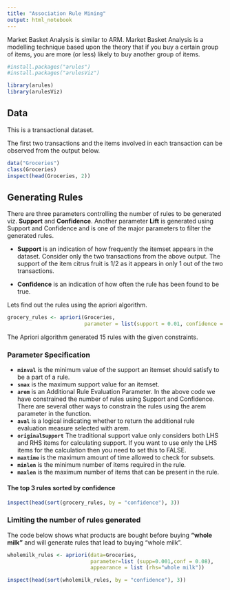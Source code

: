 ```yaml
---
title: "Association Rule Mining"
output: html_notebook
---
```


Market Basket Analysis is similar to ARM. Market Basket Analysis is a modelling technique based upon the theory that if you buy a certain group of items, you are more (or less) likely to buy another group of items. 

```r
#install.packages("arules")
#install.packages("arulesViz")

library(arules)
library(arulesViz)
```

## Data
This is a transactional dataset.

The first two transactions and the items involved in each transaction can be observed from the output below.
```r
data("Groceries")
class(Groceries)
inspect(head(Groceries, 2))
```

## Generating Rules

There are three parameters controlling the number of rules to be generated viz. **Support** and **Confidence**. Another parameter **Lift** is generated using Support and Confidence and is one of the major parameters to filter the generated rules.

* **Support** is an indication of how frequently the itemset appears in the dataset. Consider only the two transactions from the above output. The support of the item citrus fruit is 1/2 as it appears in only 1 out of the two transactions.

* **Confidence** is an indication of how often the rule has been found to be true. 

Lets find out the rules using the apriori algorithm.
```r
grocery_rules <- apriori(Groceries, 
                         parameter = list(support = 0.01, confidence = 0.5))
```
The Apriori algorithm generated 15 rules with the given constraints.

### Parameter Specification

* **`minval`** is the minimum value of the support an itemset should satisfy to be a part of a rule.
* **`smax`** is the maximum support value for an itemset.
* **`arem`** is an Additional Rule Evaluation Parameter. In the above code we have constrained the number of rules using Support and Confidence. There are several other ways to constrain the rules using the arem parameter in the function.
* **`aval`** is a logical indicating whether to return the additional rule evaluation measure selected with arem.
* **`originalSupport`** The traditional support value only considers both LHS and RHS items for calculating support. If you want to use only the LHS items for the calculation then you need to set this to FALSE.
* **`maxtime`** is the maximum amount of time allowed to check for subsets.
* **`minlen`** is the minimum number of items required in the rule.
* **`maxlen`** is the maximum number of items that can be present in the rule.

#### The top 3 rules sorted by confidence

```r
inspect(head(sort(grocery_rules, by = "confidence"), 3))
```

### Limiting the number of rules generated

The code below shows what products are bought before buying **"whole milk"** and will generate rules that lead to buying "whole milk".

```r
wholemilk_rules <- apriori(data=Groceries, 
                           parameter=list (supp=0.001,conf = 0.08), 
                           appearance = list (rhs="whole milk"))

inspect(head(sort(wholemilk_rules, by = "confidence"), 3))
```
